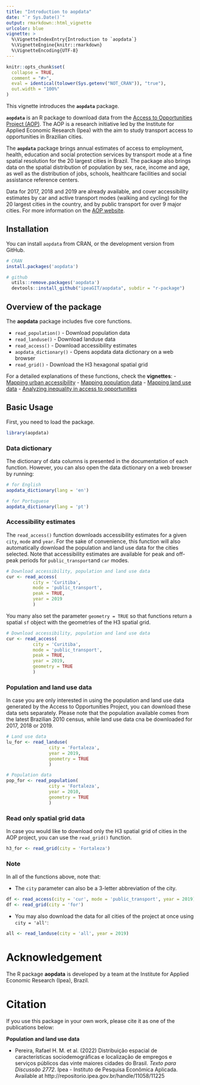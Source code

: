 ```yaml
---
title: "Introduction to aopdata"
date: "`r Sys.Date()`"
output: rmarkdown::html_vignette
urlcolor: blue
vignette: >
  %\VignetteIndexEntry{Introduction to `aopdata`}
  %\VignetteEngine{knitr::rmarkdown}
  %\VignetteEncoding{UTF-8}
---
```

  
```r
knitr::opts_chunk$set(
  collapse = TRUE,
  comment = "#>",
  eval = identical(tolower(Sys.getenv("NOT_CRAN")), "true"),
  out.width = "100%"
)
```

This vignette introduces the **`aopdata`** package.

**`aopdata`** is an R package to download data from the [Access to Opportunities Project (AOP)](https://www.ipea.gov.br/acessooportunidades/en/). The AOP is a research initiative led by the Institute for Applied Economic Research (Ipea) with the aim to study transport access to opportunities in Brazilian cities. 

The **`aopdata`** package brings annual estimates of access to employment, health, education and social protection services by transport mode at a fine spatial resolution for the 20 largest cities in Brazil. The package also brings  data on the spatial distribution of population by sex, race, income and age, as well as the distribution of jobs, schools, healthcare facilities and social assistance reference centers.

Data for 2017, 2018 and 2019 are already available, and cover accessibility estimates by car and active transport modes (walking and cycling) for the 20 largest cities in the country, and by public transport for over 9 major cities. For more information on the [AOP website](https://www.ipea.gov.br/acessooportunidades/en/).


## Installation

You can install `aopdata` from CRAN, or the development version from GitHub.

```r
# CRAN
install.packages('aopdata')

# github
  utils::remove.packages('aopdata')
  devtools::install_github("ipeaGIT/aopdata", subdir = "r-package")

```

## Overview of the package
The **aopdata** package includes five core functions.

- `read_population()` - Download population data
- `read_landuse()` - Download landuse data
- `read_access()` - Download accessibility estimates
- `aopdata_dictionary()` - Opens aopdata data dictionary on a web browser
- `read_grid()` - Download the H3 hexagonal spatial grid

For a detailed explanations of these functions, check the **vignettes**:
- [Mapping urban accessibility](access_maps.html)
- [Mapping population data](population_maps.html)
- [Mapping land use data](landuse_maps.html)
- [Analyzing inequality in access to opportunities](access_inequality.html)

## Basic Usage

First, you need to load the package.
```r
library(aopdata)

```

### Data dictionary

The dictionary of data columns is presented in the documentation of each function. However, you can also open the data dictionary on a web browser by running:

```r
# for English
aopdata_dictionary(lang = 'en')

# for Portuguese
aopdata_dictionary(lang = 'pt')
```



### Accessibility estimates

The `read_access()` function downloads accessibility estimates for a given `city`, `mode` and `year`. For the sake of convenience, this function will also automatically download the population and land use data for the cities selected. Note that accessibility estimates are available for peak and off-peak periods for `public_transport`and `car` modes.

```r
# Download accessibility, population and land use data
cur <- read_access(
          city = 'Curitiba', 
          mode = 'public_transport', 
          peak = TRUE,
          year = 2019
          )
```

You many also set the parameter `geometry = TRUE` so that functions return a spatial `sf` object with the geometries of the H3 spatial grid.

```r
# Download accessibility, population and land use data
cur <- read_access(
          city = 'Curitiba', 
          mode = 'public_transport', 
          peak = TRUE,
          year = 2019,
          geometry = TRUE
          )
```


### Population and land use data

In case you are only interested in using the population and land use data generated by the Access to Opportunities Project, you can download these data sets separately. Please note that the population available comes from the latest Brazilian 2010 census, while land use data cna be downloaded for 2017, 2018 or 2019.

```r
# Land use data
lu_for <- read_landuse(
                city = 'Fortaleza', 
                year = 2019,
                geometry = TRUE
                )

# Population data
pop_for <- read_population(
                city = 'Fortaleza', 
                year = 2010,
                geometry = TRUE
                )
```

### Read only spatial grid data

In case you would like to download only the H3 spatial grid of cities in the AOP project, you can use the `read_grid()` function.

```r
h3_for <- read_grid(city = 'Fortaleza')

```

### Note
In all of the functions above, note that:

- The `city` parameter can also be a 3-letter abbreviation of the city.
```r
df <- read_access(city = 'cur', mode = 'public_transport', year = 2019)
df <- read_grid(city = 'for')
```
- You may also download the data for all cities of the project at once using `city = 'all'`:
```r
all <- read_landuse(city = 'all', year = 2019)

```

# Acknowledgement 
The R package **aopdata** is developed by a team at the Institute for Applied Economic Research (Ipea), Brazil.

# Citation 

If you use this package in your own work, please cite it as one of the publications below:

**Population and land use data**

- Pereira, Rafael H. M. et al. (2022) Distribuição espacial de características sociodemográficas e localização de empregos e serviços públicos das vinte maiores cidades do Brasil. *Texto para Discussão 2772*. Ipea - Instituto de Pesquisa Econômica Aplicada. Available at http://repositorio.ipea.gov.br/handle/11058/11225
